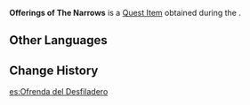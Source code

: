 {{Item Infobox
|id           = 100926
|image        = Item Offerings of The Narrows.png
|type         = Quest Items
|description  = Offerings from the [[The Narrows]] that contain a fraction of [[Aberaku|Aberaku's]] remnant thoughts.
|source1      = [[Narrow Inquiry]]
}}
'''Offerings of The Narrows''' is a [[Quest Item]] obtained during the {{Quest|Narrow Inquiry}}.

==Other Languages==
{{Other Languages
|default_hidden = 1
|en      = Offerings of The Narrows
|zhs     = 狭间的供奉
|zhs_rm  = Xiá Jiān de Gòngfèng
|zht     = 狹間的供奉
|zht_rm  = Xiá Jiān de Gòngfèng
|ja      = 狭間の供物
|ja_rm   = Hazama no Kumotsu
|ko      = 협곡의 공양
|ko_rm   = Hyeopgok-ui Gongyang
|es      = Ofrenda del Desfiladero
|fr      = Offrande des Gorges
|ru      = Подношение Теснины
|th      = ของสักการะ The Narrows
|th_rm   = 
|vi      = Cống Phẩm Trong Lối Mòn Khe Núi
|de      = Opfergabe in der Schlucht
|id      = Pemberian The Narrows
|pt      = Oferenda do Estreito
|tr      = Geçitlerin Adağı
|it      = Offerte delle Forre
}}

==Change History==
{{Change History|2.4}}

[[es:Ofrenda del Desfiladero]]